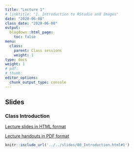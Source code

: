 ```yaml
---
title: "Lecture 1"
# linktitle: "1. Introduction to RStudio and Images"
date: "2020-06-08"
class_date: "2020-06-08"
output:
  blogdown::html_page:
    toc: false
menu:
  class:
    parent: Class sessions
    weight: 1
type: docs
weight: 1
# pdf: 
# thumb: 
editor_options: 
  chunk_output_type: console
---
```


## Slides

### Class Introduction

<a href="../../slides/00_Introduction.html#1" target="_blank">Lecture slides in HTML format</a>

<a href="../../slides/00_Introduction.pdf" target="_blank">Lecture handouts in PDF format</a>

```r
knitr::include_url('../../slides/00_Introduction.html#1')
```

